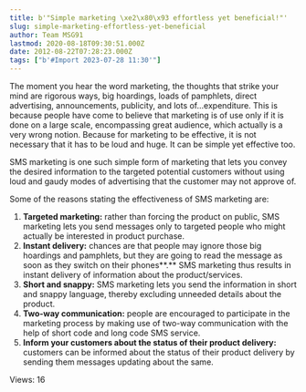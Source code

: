```yaml
---
title: b'"Simple marketing \xe2\x80\x93 effortless yet beneficial!"'
slug: simple-marketing-effortless-yet-beneficial
author: Team MSG91
lastmod: 2020-08-18T09:30:51.000Z
date: 2012-08-22T07:28:23.000Z
tags: ["b'#Import 2023-07-28 11:30'"]
---
```


The moment you hear the word marketing, the thoughts that strike your mind are rigorous ways, big hoardings, loads of pamphlets, direct advertising, announcements, publicity, and lots of…expenditure. This is because people have come to believe that marketing is of use only if it is done on a large scale, encompassing great audience, which actually is a very wrong notion. Because for marketing to be effective, it is not necessary that it has to be loud and huge. It can be simple yet effective too.


SMS marketing is one such simple form of marketing that lets you convey the desired information to the targeted potential customers without using loud and gaudy modes of advertising that the customer may not approve of.


Some of the reasons stating the effectiveness of SMS marketing are:


1. **Targeted marketing:** rather than forcing the product on public, SMS marketing lets you send messages only to targeted people who might actually be interested in product purchase.
2. **Instant delivery:** chances are that people may ignore those big hoardings and pamphlets, but they are going to read the message as soon as they switch on their phones**.** SMS marketing thus results in instant delivery of information about the product/services.
3. **Short and snappy:** SMS marketing lets you send the information in short and snappy language, thereby excluding unneeded details about the product.
4. **Two-way communication:** people are encouraged to participate in the marketing process by making use of two-way communication with the help of short code and long code SMS service.
5. **Inform your customers about the status of their product delivery:** customers can be informed about the status of their product delivery by sending them messages updating about the same.



 Views: 16




